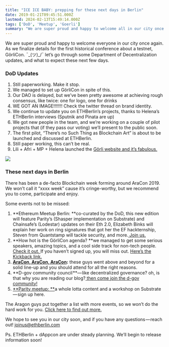 ```yaml
---
title: "ICE ICE BABY: prepping for these next days in Berlin"
date: 2019-01-21T09:45:51.000Z
lastmod: 2024-02-13T15:49:14.000Z
tags: ['DoD', 'Meetup', 'Goerli']
summary: "We are super proud and happy to welcome all in our city once again. As we finalize details for the historical first conference about a…"
---
```


We are super proud and happy to welcome everyone in our city once again. As we finalize details for the first historical conference about a testnet, GörliCon. ¯\_(ツ)_/¯ let’s go through some Department of Decentralization updates, and what to expect these next few days.

### DoD Updates

1. Still paperworking. Make it stop.
2. We managed to set up GörliCon in spite of this.
3. Our DAO is delayed, but we’ve been pretty awesome at achieving rough consensus, like twice: one for logo, one for drinks
4. WE GOT AN IMAGE!!!!!!! Check the twitter thread on brand identity.
5. We continue to update you on ETHBerlin’s projects, thanks to Helena’s ETHBerlin interviews (Sputnik and Pinata are up)
6. We got new people in the team, and we’re working on a couple of pilot projects that (if they pass our voting) we’ll present to the public soon.
7. The first pilot, “There’s no Such Thing as Blockchain Art” is about to be launched and discussed at ETHBerlin.
8. Still paper working, this can’t be real.
9. Lili + Afri + MP + Helena launched the [Görli website and it’s fabulous.](https://goerli.net)

![](https://cdn-images-1.medium.com/max/800/1*iAEfWnpjCM54zRD7ib4Wdw.jpeg)
### **These next days in Berlin**

There has been a de-facto Blockchain week forming around AraCon 2019. We won’t call it “xxxx week” cause it’s cringe-worthy, but we recommend you to come, participate and enjoy.

Some events not to be missed:

1. **Ethereum Meetup Berlin: **co-curated by the DoD, this new edition will feature Parity’s (Shasper implementation on Substrate) and Chainsafe’s (Lodestar) updates on their Eth 2.0, Elizabeth Binks will explain her work on ring signatures that got her the EF hackternship, Steven from Quantstamp will tackle security, and more.[ Join us.](https://www.meetup.com/de-DE/Berlin-Ethereum-Meetup/events/258123976/)
2. **How hot is the GörliCon agenda? **we managed to get some serious speakers, amazing topics, and a cool side track for non-tech people. [Check it out. ](https://docs.google.com/spreadsheets/d/1WAwlhrvr5HRqR58rfEa50znefCd_ZzaAItAD8DeXD1Q/edit#gid=1608036595)If you haven’t signed up, you will miss out. [Here’s the Kickback link.](https://kickback.events/event/0xe2d2c31c68626b6c1301a49ed50854e1cae0c8fa)
3. [**AraCon, AraCon, AraCon**](https://aracon.one)**:** these guys went above and beyond for a solid line-up and you should attend for all the right reasons.
4. **D-gov community council **— like decentralized governance? oh, is that why you are reading our blog?[ then come join the d-gov community!](https://wiki.dgov.foundation/events/dgov-community-council)
5. [**Parity meetup: **](https://www.meetup.com/parity/events/257404166/)a whole lotta content and a workshop on Substrate — sign up here.

The Aragon guys put together a list with more events, so we won’t do the hard work for you. [Click here to find out more.](https://aracon.one/satellite-events)

We hope to see you in our city soon, and if you have any questions — reach out! joinus@ethberlin.com

Ps. ETHBerlin + dAppcon are under steady planning. We’ll begin to release information soon!
